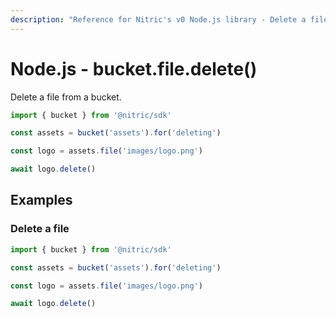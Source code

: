 ```yaml
---
description: "Reference for Nitric's v0 Node.js library - Delete a file from a bucket."
---
```


# Node.js - bucket.file.delete()

Delete a file from a bucket.

```javascript
import { bucket } from '@nitric/sdk'

const assets = bucket('assets').for('deleting')

const logo = assets.file('images/logo.png')

await logo.delete()
```

## Examples

### Delete a file

```javascript
import { bucket } from '@nitric/sdk'

const assets = bucket('assets').for('deleting')

const logo = assets.file('images/logo.png')

await logo.delete()
```
